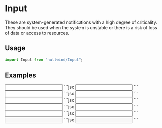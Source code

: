 
<Meta
  title="Input"
  description="These are system-generated notifications with a high degree of criticality. They should be used when the system is unstable or there is a risk of loss of data or access to resources."
/>

# Input

These are system-generated notifications with a high degree of criticality. They should be used when the system is unstable or there is a risk of loss of data or access to resources.

## Usage

```jsx
import Input from "nullwind/Input";
```

## Examples

<Playground title="Default">
  <Playground.Preview>
    <Input />
  </Playground.Preview>
  <Playground.Code>
    ```jsx
    <Input />
    ```
  </Playground.Code>
</Playground>

<Playground title="With label">
  <Playground.Preview>
    <Input label="Email" required />
  </Playground.Preview>
  <Playground.Code>
    ```jsx
    <Input label="Email" required />
    ```
  </Playground.Code>
</Playground>

<Playground title="With corner">
  <Playground.Preview>
    <Input label="Email" corner="This is a corner" />
  </Playground.Preview>
  <Playground.Code>
    ```jsx
    <Input label="Email" corner="This is a corner" />
    ```
  </Playground.Code>
</Playground>

<Playground title="With help text">
  <Playground.Preview>
    <Input label="Email" helper="This a help message" />
  </Playground.Preview>
  <Playground.Code>
    ```jsx
    <Input label="Email" helper="This a help message" />
    ```
  </Playground.Code>
</Playground>

<Playground title="With validation error">
  <Playground.Preview>
    <Input label="Email" error="This is a error message" />
  </Playground.Preview>
  <Playground.Code>
    ```jsx
    <Input label="Email" error="This is a error message" />
    ```
  </Playground.Code>
</Playground>

<Playground title="Disabled">
  <Playground.Preview>
    <Input label="Email" disabled />
  </Playground.Preview>
  <Playground.Code>
    ```jsx
    <Input label="Email" disabled />
    ```
  </Playground.Code>
</Playground>
